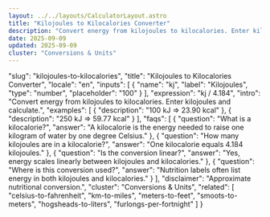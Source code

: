 ```yaml
---
layout: ../../layouts/CalculatorLayout.astro
title: "Kilojoules to Kilocalories Converter"
description: "Convert energy from kilojoules to kilocalories. Enter kilojoules and calculate."
date: 2025-09-09
updated: 2025-09-09
cluster: "Conversions & Units"
---
```


  "slug": "kilojoules-to-kilocalories",
  "title": "Kilojoules to Kilocalories Converter",
  "locale": "en",
  "inputs": [
    {
      "name": "kj",
      "label": "Kilojoules",
      "type": "number",
      "placeholder": "100"
    }
  ],
  "expression": "kj / 4.184",
  "intro": "Convert energy from kilojoules to kilocalories. Enter kilojoules and calculate.",
  "examples": [
    {
      "description": "100 kJ ⇒ 23.90 kcal"
    },
    {
      "description": "250 kJ ⇒ 59.77 kcal"
    }
  ],
  "faqs": [
    {
      "question": "What is a kilocalorie?",
      "answer": "A kilocalorie is the energy needed to raise one kilogram of water by one degree Celsius."
    },
    {
      "question": "How many kilojoules are in a kilocalorie?",
      "answer": "One kilocalorie equals 4.184 kilojoules."
    },
    {
      "question": "Is the conversion linear?",
      "answer": "Yes, energy scales linearly between kilojoules and kilocalories."
    },
    {
      "question": "Where is this conversion used?",
      "answer": "Nutrition labels often list energy in both kilojoules and kilocalories."
    }
  ],
  "disclaimer": "Approximate nutritional conversion.",
  "cluster": "Conversions & Units",
  "related": [
    "celsius-to-fahrenheit",
    "km-to-miles",
    "meters-to-feet",
    "smoots-to-meters",
    "hogsheads-to-liters",
    "furlongs-per-fortnight"
  ]
}

<Calculator schema={schema} />
